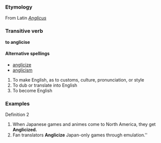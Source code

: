 === Etymology ===
From Latin ''[[Anglicus]]''

=== Transitive verb ===
'''to anglicise'''

====Alternative spellings====
*[[anglicize]]
*[[anglicism]]

#To make English, as to customs, culture, pronunciation, or style
#To dub or translate into English
#To become English

=== Examples ===
Definition 2
#When Japanese games and animes come to North America, they get '''Anglicized.'''
#Fan translators '''Anglicize''' Japan-only games through emulation.''